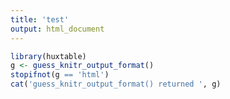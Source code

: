 ```yaml
---
title: 'test'
output: html_document
---
```


```r
library(huxtable)
g <- guess_knitr_output_format()
stopifnot(g == 'html')
cat('guess_knitr_output_format() returned ', g)
```
